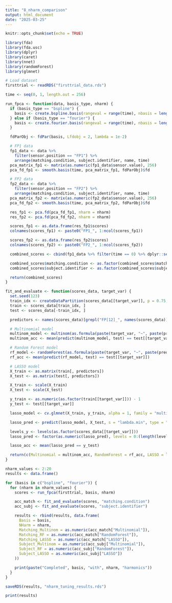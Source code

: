 ---
title: "8_nharm_comparison"
output: html_document
date: "2025-03-25"
---

```{r setup, include=FALSE}
knitr::opts_chunk$set(echo = TRUE)
```

```{r}
library(fda)
library(fda.usc)
library(dplyr)
library(caret)
library(nnet)
library(randomForest)
library(glmnet)
```

```{r}
# Load dataset
firsttrial <- readRDS("firsttrial_data.rds")
```

```{r}
time <- seq(0, 1, length.out = 256)
```

```{r}
run_fpca <- function(data, basis_type, nharm) {
  if (basis_type == "bspline") {
    basis <- create.bspline.basis(rangeval = range(time), nbasis = length(time) / 2)
  } else if (basis_type == "fourier") {
    basis <- create.fourier.basis(rangeval = range(time), nbasis = length(time) / 2)
  }

  fdParObj <- fdPar(basis, Lfdobj = 2, lambda = 1e-2)

  # FP1 data
  fp1_data <- data %>%
    filter(sensor.position == "FP1") %>%
    arrange(matching.condition, subject.identifier, name, time)
  pca_matrix_fp1 <- matrix(as.numeric(fp1_data$sensor.value), 256)
  pca_fd_fp1 <- smooth.basis(time, pca_matrix_fp1, fdParObj)$fd

  # FP2 data
  fp2_data <- data %>%
    filter(sensor.position == "FP2") %>%
    arrange(matching.condition, subject.identifier, name, time)
  pca_matrix_fp2 <- matrix(as.numeric(fp2_data$sensor.value), 256)
  pca_fd_fp2 <- smooth.basis(time, pca_matrix_fp2, fdParObj)$fd

  res_fp1 <- pca.fd(pca_fd_fp1, nharm = nharm)
  res_fp2 <- pca.fd(pca_fd_fp2, nharm = nharm)

  scores_fp1 <- as.data.frame(res_fp1$scores)
  colnames(scores_fp1) <- paste0("FP1_", 1:ncol(scores_fp1))

  scores_fp2 <- as.data.frame(res_fp2$scores)
  colnames(scores_fp2) <- paste0("FP2_", 1:ncol(scores_fp2))

  combined_scores <- cbind(fp1_data %>% filter(time == 0) %>% dplyr::select(matching.condition, subject.identifier), scores_fp1, scores_fp2)

  combined_scores$matching.condition <- as.factor(combined_scores$matching.condition)
  combined_scores$subject.identifier <- as.factor(combined_scores$subject.identifier)

  return(combined_scores)
}
```

```{r}
fit_and_evaluate <- function(scores_data, target_var) {
  set.seed(123)
  train_idx <- createDataPartition(scores_data[[target_var]], p = 0.75, list = FALSE)
  train <- scores_data[train_idx, ]
  test <- scores_data[-train_idx, ]

  predictors <- names(scores_data)[grepl("FP[12]_", names(scores_data))]

  # Multinomial model
  multinom_model <- multinom(as.formula(paste(target_var, "~", paste(predictors, collapse = "+"))), data = train, trace = FALSE)
  multinom_acc <- mean(predict(multinom_model, test) == test[[target_var]])

  # Random Forest model
  rf_model <- randomForest(as.formula(paste(target_var, "~", paste(predictors, collapse = "+"))), data = train)
  rf_acc <- mean(predict(rf_model, test) == test[[target_var]])

  # LASSO model
  X_train <- as.matrix(train[, predictors])
  X_test <- as.matrix(test[, predictors])

  X_train <- scale(X_train)
  X_test <- scale(X_test)

  y_train <- as.numeric(as.factor(train[[target_var]])) - 1
  y_test <- test[[target_var]]

  lasso_model <- cv.glmnet(X_train, y_train, alpha = 1, family = "multinomial")

  lasso_pred <- predict(lasso_model, X_test, s = "lambda.min", type = "class")

  levels_y <- levels(as.factor(scores_data[[target_var]]))
  lasso_pred <- factor(as.numeric(lasso_pred), levels = 0:(length(levels_y) - 1), labels = levels_y)

  lasso_acc <- mean(lasso_pred == y_test)

  return(c(Multinomial = multinom_acc, RandomForest = rf_acc, LASSO = lasso_acc))
}
```

```{r}
nharm_values <- 2:20
results <- data.frame()

for (basis in c("bspline", "fourier")) {
  for (nharm in nharm_values) {
    scores <- run_fpca(firsttrial, basis, nharm)

    acc_match <- fit_and_evaluate(scores, "matching.condition")
    acc_subj <- fit_and_evaluate(scores, "subject.identifier")

    results <- rbind(results, data.frame(
      Basis = basis,
      NHarm = nharm,
      Matching_Multinom = as.numeric(acc_match["Multinomial"]),
      Matching_RF = as.numeric(acc_match["RandomForest"]),
      Matching_LASSO = as.numeric(acc_match["LASSO"]),
      Subject_Multinom = as.numeric(acc_subj["Multinomial"]),
      Subject_RF = as.numeric(acc_subj["RandomForest"]),
      Subject_LASSO = as.numeric(acc_subj["LASSO"])
    ))

    print(paste("Completed", basis, "with", nharm, "harmonics"))
  }
}

saveRDS(results, "nharm_tuning_results.rds")

print(results)
```